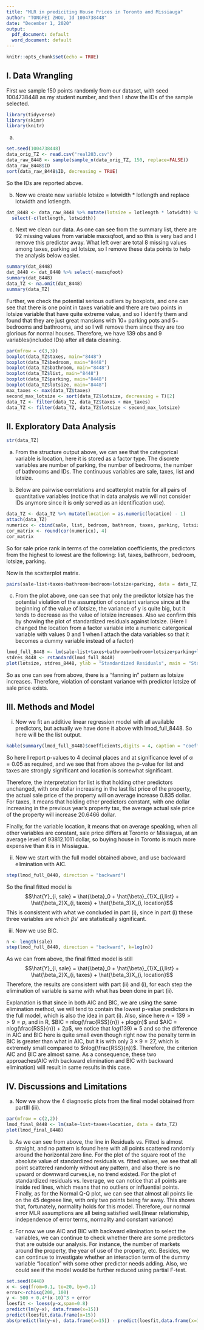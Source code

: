 ---
title: "MLR in prediciting House Prices in Toronto and Missiauga"
author: "TONGFEI ZHOU, Id 1004738448"
date: "December 1, 2020"
output:
  pdf_document: default
  word_document: default
---

```{r setup, include=FALSE}
knitr::opts_chunk$set(echo = TRUE)
```

## I. Data Wrangling

First we sample 150 points randomly from our dataset, with seed 1004738448 as my student number, and then I show the IDs of the sample selected.

```{r, echo=FALSE,message=FALSE, warning=FALSE}
library(tidyverse)
library(skimr)
library(knitr)
```

(a)

```{r, message=FALSE, warning=FALSE}
set.seed(1004738448)
data_orig_TZ <- read.csv("real203.csv")
data_raw_8448 <- sample(sample_n(data_orig_TZ, 150, replace=FALSE))
data_raw_8448$ID
sort(data_raw_8448$ID, decreasing = TRUE)
```

So the IDs are reported above.

(b) Now we create new variable lotsize = lotwidth * lotlength and replace lotwidth and lotlength.

```{r, message=FALSE, warning=FALSE}
dat_8448 <- data_raw_8448 %>% mutate(lotsize = lotlength * lotwidth) %>%
  select(-c(lotlength, lotwidth))
```

(c) Next we clean our data. As one can see from the summary list, there are 92 missing values from variable maxsqfoot, and so this is very bad and I remove this predictor away. What left over are total 8 missing values among taxes, parking ad lotsize, so I remove these data points to help the analysis below easier.

```{r, message=FALSE, warning=FALSE}
summary(dat_8448)
dat_8448 <- dat_8448 %>% select(-maxsqfoot)
summary(dat_8448)
data_TZ <- na.omit(dat_8448)
summary(data_TZ)
```

Further, we check the potential serious outliers by boxplots, and one can see that there is one point in taxes variable and there are two points in lotsize variable that have quite extreme value, and so I identify them and found that they are just great mansions with 10+ parking pots and 5+ bedrooms and bathrooms, and so I will remove them since they are too glorious for normal houses. Therefore, we have 139 obs and 9 variables(included IDs) after all data cleaning.

```{r, message=FALSE, warning=FALSE}
par(mfrow = c(3,3))
boxplot(data_TZ$taxes, main="8448")
boxplot(data_TZ$bedroom, main="8448")
boxplot(data_TZ$bathroom, main="8448")
boxplot(data_TZ$list, main="8448")
boxplot(data_TZ$parking, main="8448")
boxplot(data_TZ$lotsize, main="8448")
max_taxes <- max(data_TZ$taxes)
second_max_lotsize <- sort(data_TZ$lotsize, decreasing = T)[2]
data_TZ <- filter(data_TZ, data_TZ$taxes < max_taxes)
data_TZ <- filter(data_TZ, data_TZ$lotsize < second_max_lotsize)
```



## II. Exploratory Data Analysis

```{r, message=FALSE, warning=FALSE}
str(data_TZ)
```

(a) From the structure output above, we can see that the categorical variable is location, here it is stored as a factor type. The discrete variables are number of parking, the number of bedrooms, the number of bathrooms and IDs. The continuous variables are sale, taxes, list and lotsize.

(b) Below are pairwise correlations and scatterplot matrix for all pairs of quantitative variables (notice that in data analysis we will not consider IDs anymore since it is only served as an identification use).

```{r, message=FALSE, warning=FALSE}
data_TZ <- data_TZ %>% mutate(location = as.numeric(location) - 1)
attach(data_TZ)
numericx <- cbind(sale, list, bedroom, bathroom, taxes, parking, lotsize)
cor_matrix <- round(cor(numericx), 4)
cor_matrix
```

So for sale price rank in terms of the correlation coefficients, the predictors from the highest to lowest are the following: list, taxes, bathroom, bedroom, lotsize, parking.

Now is the scatterplot matrix.

```{r, message=FALSE, warning=FALSE}
pairs(sale~list+taxes+bathroom+bedroom+lotsize+parking, data = data_TZ, cex.labels = 0.85, main="scatter matrix for TZ 8448")
```

(c) From the plot above, one can see that only the predictor lotsize has the potential violation of the assumption of constant variance since at the beginning of the value of lotsize, the variance of y is quite big, but it tends to decrease as the value of lotsize increases. Also we confirm this by showing the plot of standardized residuals against lotsize. (Here I changed the location from a factor variable into a numeric catergorical variable with values 0 and 1 when I attach the data variables so that it becomes a dummy variable instead of a factor)

```{r, message=FALSE, warning=FALSE}
lmod_full_8448 <- lm(sale~list+taxes+bathroom+bedroom+lotsize+parking+location, data = data_TZ)
stdres_8448 <- rstandard(lmod_full_8448)
plot(lotsize, stdres_8448, ylab = "Standardized Residuals", main = "Standardized residual plot for TZ 8448")
```

So as one can see from above, there is a "fanning in" pattern as lotsize increases. Therefore, violation of constant variance with predictor lotsize of sale price exists.

## III. Methods and Model

(i) Now we fit an additive linear regression model with all available predictors, but actually we have done it above with lmod_full_8448. So here will be the list output.

```{r, message=FALSE, warning=FALSE}
kable(summary(lmod_full_8448)$coefficients,digits = 4, caption = "coefficents result for TZ 8448")
```

So here I report p-values to 4 decimal places and at significance level of $\alpha = 0.05$ as required, and we see that from above the p-value for list and taxes are strongly significant and location is somewhat significant.

Therefore, the interpretation for list is that holding other predictors unchanged, with one dollar increasing in the last list price of the property, the actual sale price of the property will on average increase 0.835 dollar. For taxes, it means that holding other predictors constant, with one dollar increasing in the previous year’s property tax, the average actual sale price of the property will increase 20.6466 dollar.

Finally, for the variable location, it means that on average speaking, when all other variables are constant, sale price differs at Toronto or Missiagua, at an average level of 93812.1011 dollar, so buying house in Toronto is much more expensive than it is in Missiagua. 

(ii) Now we start with the full model obtained above, and use backward elimination with AIC.

```{r, message=FALSE, warning=FALSE}
step(lmod_full_8448, direction = "backward")
```

So the final fitted model is $$\hat{Y}_{i, sale} = \hat{\beta}_0 + \hat{\beta}_{1}X_{i,list} + \hat{\beta_2}X_{i, taxes} + \hat{\beta_3}X_{i, location}$$
This is consistent with what we concluded in part (i), since in part (i) these three variables are which $\beta$s' are statistically significant.

(iii) Now we use BIC.

```{r, message=FALSE, warning=FALSE}
n <- length(sale)
step(lmod_full_8448, direction = "backward", k=log(n))
```

As we can from above, the final fitted model is still $$\hat{Y}_{i, sale} = \hat{\beta}_0 + \hat{\beta}_{1}X_{i,list} + \hat{\beta_2}X_{i, taxes} + \hat{\beta_3}X_{i, location}$$
Therefore, the results are consistent with part (ii) and (i), for each step the elimination of variable is same with what has been done in part (ii). 

Explanation is that since in both AIC and BIC, we are using the same elimination method, we will tend to contain the lowest p-value predictors in the full model, which is also the idea in part (i). Also, since here $n = 139 >> 9 = p$, and in R, $BIC = nlog(\frac{RSS}{n}) + plog(n)$ and $AIC = nlog(\frac{RSS}{n}) + 2p$, we notice that $log(139) \approx 5$ and so the difference in AIC and BIC here is quite small even though right now the penalty term in BIC is greater than what in AIC, but it is with only $3 \times 9 = 27$, which is extremely small compared to $nlog(\frac{RSS}{n})$. Therefore, the criterion AIC and BIC are almost same. As a consequence, these two approaches(AIC with backward elimination and BIC with backward elimination) will result in same results in this case.

## IV. Discussions and Limitations

(a) Now we show the 4 diagnostic plots from the final model obtained from partIII (iii).

```{r, message=FALSE, warning=FALSE}
par(mfrow = c(2,2))
lmod_final_8448 <- lm(sale~list+taxes+location, data = data_TZ)
plot(lmod_final_8448)
```

(b) As we can see from above, the line in Residuals vs. Fitted is almost straight, and no pattern is found here with all points scattered randomly around the horizontal zero line.
For the plot of the square root of the absolute value of standardized residuals vs. fitted values, we see that all point scattered randomly without any pattern, and also there is no upward or downward curves,i.e, no trend existed.
For the plot of standardized residuals vs. leverage, we can notice that all points are inside red lines, which means that no outliers or influential points.
Finally, as for the Normal Q-Q plot, we can see that almost all points lie on the 45 degreee line, with only two points being far away. This shows that, fortunately, normality holds for this model.
Therefore, our normal error MLR assumptions are all being satisfied well.(linear relationship, independence of error terms, normality and constant variance)

(c) For now we use AIC and BIC with backward elimination to select the variables, we can continue to check whether there are some predictors that are outside our analysis. For instance, the number of markets around the property, the year of use of the property, etc. Besides, we can continue to investigate whether an interaction term of the dummy variable "location" with some other predictor needs adding. Also, we could see if the model would be further reduced using partial F-test.
```{r}
set.seed(8448)
x <- seq(from=0.1, to=20, by=0.1)
error<-rchisq(200, 100)
y <- 500 + 0.4*(x-10)^3 + error
loesfit <- loess(y~x,span=0.8)
predict(lm(y~x), data.frame(x=15))
predict(loesfit,data.frame(x=15))
abs(predict(lm(y~x), data.frame(x=15)) - predict(loesfit,data.frame(x=15)))
```

